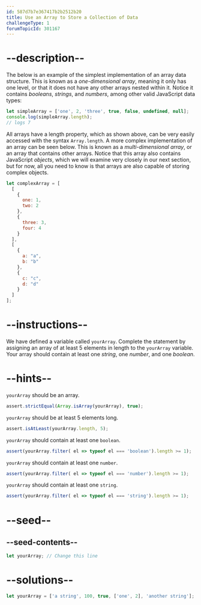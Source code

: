 ```yaml
---
id: 587d7b7e367417b2b2512b20
title: Use an Array to Store a Collection of Data
challengeType: 1
forumTopicId: 301167
---
```


# --description--

The below is an example of the simplest implementation of an array data structure. This is known as a <dfn>one-dimensional array</dfn>, meaning it only has one level, or that it does not have any other arrays nested within it. Notice it contains <dfn>booleans</dfn>, <dfn>strings</dfn>, and <dfn>numbers</dfn>, among other valid JavaScript data types:

```js
let simpleArray = ['one', 2, 'three', true, false, undefined, null];
console.log(simpleArray.length);
// logs 7
```

All arrays have a length property, which as shown above, can be very easily accessed with the syntax `Array.length`. A more complex implementation of an array can be seen below. This is known as a <dfn>multi-dimensional array</dfn>, or an array that contains other arrays. Notice that this array also contains JavaScript <dfn>objects</dfn>, which we will examine very closely in our next section, but for now, all you need to know is that arrays are also capable of storing complex objects.

```js
let complexArray = [
  [
    {
      one: 1,
      two: 2
    },
    {
      three: 3,
      four: 4
    }
  ],
  [
    {
      a: "a",
      b: "b"
    },
    {
      c: "c",
      d: "d"
    }
  ]
];
```

# --instructions--

We have defined a variable called `yourArray`. Complete the statement by assigning an array of at least 5 elements in length to the `yourArray` variable. Your array should contain at least one <dfn>string</dfn>, one <dfn>number</dfn>, and one <dfn>boolean</dfn>.

# --hints--

`yourArray` should be an array.

```js
assert.strictEqual(Array.isArray(yourArray), true);
```

`yourArray` should be at least 5 elements long.

```js
assert.isAtLeast(yourArray.length, 5);
```

`yourArray` should contain at least one `boolean`.

```js
assert(yourArray.filter( el => typeof el === 'boolean').length >= 1);
```

`yourArray` should contain at least one `number`.

```js
assert(yourArray.filter( el => typeof el === 'number').length >= 1);
```

`yourArray` should contain at least one `string`.

```js
assert(yourArray.filter( el => typeof el === 'string').length >= 1);
```

# --seed--

## --seed-contents--

```js
let yourArray; // Change this line
```

# --solutions--

```js
let yourArray = ['a string', 100, true, ['one', 2], 'another string'];
```
